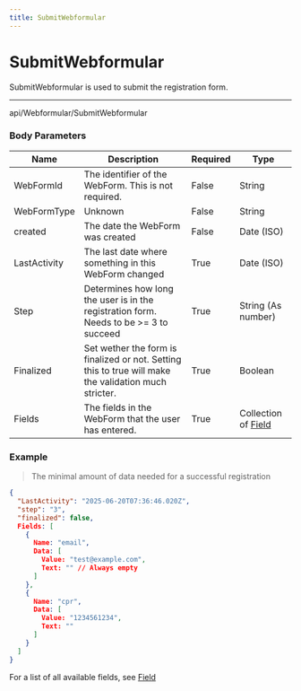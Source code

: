 ```yaml
---
title: SubmitWebformular
---
```



# SubmitWebformular

SubmitWebformular is used to submit the registration form.

---

<RequestBadge method="POST">api/Webformular/SubmitWebformular</RequestBadge>

### Body Parameters

| Name         | Description                                                                                           | Required | Type                                       |
| ------------ | ----------------------------------------------------------------------------------------------------- | -------- | ------------------------------------------ |
| WebFormId    | The identifier of the WebForm. This is not required.                                                  | False    | String                                     |
| WebFormType  | Unknown                                                                                               | False    | String                                     |
| created      | The date the WebForm was created                                                                      | False    | Date (ISO)                                 |
| LastActivity | The last date where something in this WebForm changed                                                 | True     | Date (ISO)                                 |
| Step         | Determines how long the user is in the registration form. Needs to be >= 3 to succeed                 | True     | String (As number)                         |
| Finalized    | Set wether the form is finalized or not. Setting this to true will make the validation much stricter. | True     | Boolean                                    |
| Fields       | The fields in the WebForm that the user has entered.                                                  | True     | Collection of [Field](/Webformular/fields) |

### Example

> The minimal amount of data needed for a successful registration

```json
{
  "LastActivity": "2025-06-20T07:36:46.020Z",
  "step": "3",
  "finalized": false,
  Fields: [
    {
      Name: "email",
      Data: [
        Value: "test@example.com",
        Text: "" // Always empty
      ]
    },
    {
      Name: "cpr",
      Data: [
        Value: "1234561234",
        Text: ""
      ]
    }
  ]
}
```

For a list of all available fields, see [Field](/Webformular/fields#all-available-fields)
